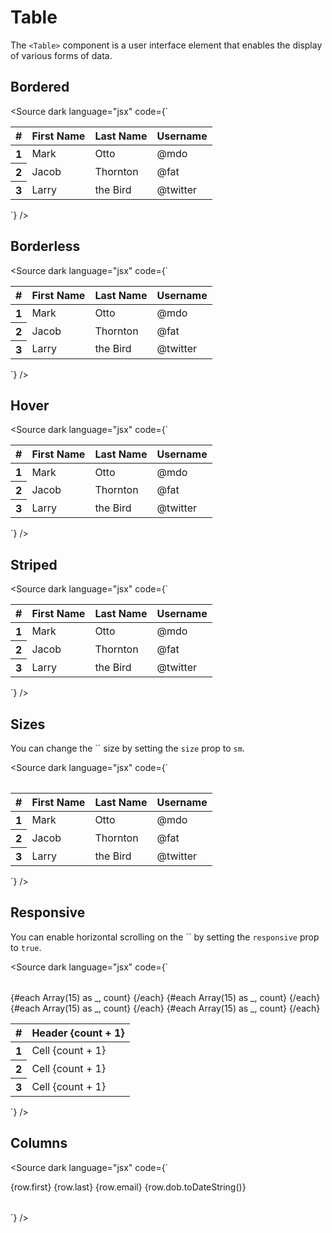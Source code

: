 
<Meta title="Content/Table" />

# Table

The `<Table>` component is a user interface element that enables the display of various forms of data.

<Canvas>
  <Story of={TableStories.Basic} />
</Canvas>

<Controls of={TableStories.Basic} />

## Bordered

<Canvas withSource="none">
  <Story of={TableStories.Bordered} />
</Canvas>

<Source
  dark
  language="jsx"
  code={`
<script lang="ts">
</script>

<Table bordered>
  <thead>
    <tr>
      <th>#</th>
      <th>First Name</th>
      <th>Last Name</th>
      <th>Username</th>
    </tr>
  </thead>
  <tbody>
    <tr>
      <th scope="row">1</th>
      <td>Mark</td>
      <td>Otto</td>
      <td>@mdo</td>
    </tr>
    <tr>
      <th scope="row">2</th>
      <td>Jacob</td>
      <td>Thornton</td>
      <td>@fat</td>
    </tr>
    <tr>
      <th scope="row">3</th>
      <td>Larry</td>
      <td>the Bird</td>
      <td>@twitter</td>
    </tr>
  </tbody>
</Table>
`} />

## Borderless

<Canvas withSource="none">
  <Story of={TableStories.Borderless} />
</Canvas>

<Source
  dark
  language="jsx"
  code={`
<script lang="ts">
</script>

<Table borderless>
  <thead>
    <tr>
      <th>#</th>
      <th>First Name</th>
      <th>Last Name</th>
      <th>Username</th>
    </tr>
  </thead>
  <tbody>
    <tr>
      <th scope="row">1</th>
      <td>Mark</td>
      <td>Otto</td>
      <td>@mdo</td>
    </tr>
    <tr>
      <th scope="row">2</th>
      <td>Jacob</td>
      <td>Thornton</td>
      <td>@fat</td>
    </tr>
    <tr>
      <th scope="row">3</th>
      <td>Larry</td>
      <td>the Bird</td>
      <td>@twitter</td>
    </tr>
  </tbody>
</Table>
`} />

## Hover

<Canvas withSource="none">
  <Story of={TableStories.Hover} />
</Canvas>

<Source
  dark
  language="jsx"
  code={`
<script lang="ts">
</script>

<Table hover>
  <thead>
    <tr>
      <th>#</th>
      <th>First Name</th>
      <th>Last Name</th>
      <th>Username</th>
    </tr>
  </thead>
  <tbody>
    <tr>
      <th scope="row">1</th>
      <td>Mark</td>
      <td>Otto</td>
      <td>@mdo</td>
    </tr>
    <tr>
      <th scope="row">2</th>
      <td>Jacob</td>
      <td>Thornton</td>
      <td>@fat</td>
    </tr>
    <tr>
      <th scope="row">3</th>
      <td>Larry</td>
      <td>the Bird</td>
      <td>@twitter</td>
    </tr>
  </tbody>
</Table>
`} />

## Striped

<Canvas withSource="none">
  <Story of={TableStories.Striped} />
</Canvas>

<Source
  dark
  language="jsx"
  code={`
<script lang="ts">
</script>

<Table striped>
  <thead>
    <tr>
      <th>#</th>
      <th>First Name</th>
      <th>Last Name</th>
      <th>Username</th>
    </tr>
  </thead>
  <tbody>
    <tr>
      <th scope="row">1</th>
      <td>Mark</td>
      <td>Otto</td>
      <td>@mdo</td>
    </tr>
    <tr>
      <th scope="row">2</th>
      <td>Jacob</td>
      <td>Thornton</td>
      <td>@fat</td>
    </tr>
    <tr>
      <th scope="row">3</th>
      <td>Larry</td>
      <td>the Bird</td>
      <td>@twitter</td>
    </tr>
  </tbody>
</Table>
`} />

## Sizes

<p>
  You can change the `<Table>` size by setting the <code>size</code> prop to <code>sm</code>.
</p>

<Canvas withSource="none">
  <Story of={TableStories.Sizes} />
</Canvas>

<Source dark language="jsx" code={`
<script lang="ts">
</script>

<Table size="sm">
  <thead>
    <tr>
      <th>#</th>
      <th>First Name</th>
      <th>Last Name</th>
      <th>Username</th>
    </tr>
  </thead>
  <tbody>
    <tr>
      <th scope="row">1</th>
      <td>Mark</td>
      <td>Otto</td>
      <td>@mdo</td>
    </tr>
    <tr>
      <th scope="row">2</th>
      <td>Jacob</td>
      <td>Thornton</td>
      <td>@fat</td>
    </tr>
    <tr>
      <th scope="row">3</th>
      <td>Larry</td>
      <td>the Bird</td>
      <td>@twitter</td>
    </tr>
  </tbody>
</Table>
`} />

## Responsive

<p> You can enable horizontal scrolling on the `<Table>` by setting the <code>responsive</code> prop to <code>true</code>. </p>

<Canvas withSource="none">
  <Story of={TableStories.Responsive} />
</Canvas>

<Source
  dark
  language="jsx"
  code={`
<script lang="ts">
</script>
  
<Table responsive>
  <thead>
    <tr>
      <th>#</th>
      {#each Array(15) as _, count}
        <th>Header {count + 1}</th>
      {/each}
    </tr>
  </thead>
  <tbody>
    <tr>
      <th scope="row">1</th>
      {#each Array(15) as _, count}
        <td>Cell {count + 1}</td>
      {/each}
    </tr>
    <tr>
      <th scope="row">2</th>
      {#each Array(15) as _, count}
        <td>Cell {count + 1}</td>
      {/each}
    </tr>
    <tr>
      <th scope="row">3</th>
      {#each Array(15) as _, count}
        <td>Cell {count + 1}</td>
      {/each}
    </tr>
  </tbody>
</Table>
`}
/>

## Columns

<Canvas withSource="none">
  <Story of={TableStories.Columns} />
</Canvas>

<Source
  dark
  language="jsx"
  code={`
<script lang="ts">
  const ROWS = [
    {
      first: 'Rufus',
      last: 'Sarsparilla',
      email: 'rufus.sarsparilla@example.com',
      dob: new Date(1968, 6, 15)
    },
    {
      first: 'Albert',
      last: 'Armadillo',
      email: 'albert.armadillo@example.com',
      dob: new Date(1972, 7, 17)
    },
    {
      first: 'Arron',
      last: 'Douglas',
      email: 'arron.douglas@example.com',
      dob: new Date(1982, 4, 1)
    },
    {
      first: 'Reginald',
      last: 'Rhodes',
      email: 'reginald.rhodes@example.com',
      dob: new Date(1968, 8, 14)
    },
    {
      first: 'Jimmy',
      last: 'Mendoza',
      email: 'jimmy.mendoza@example.com',
      dob: new Date(1964, 1, 1)
    },
    {
      first: 'Georgia',
      last: 'Montgomery',
      email: 'georgia.montgomery@example.com',
      dob: new Date(1960, 6, 4)
    },
    {
      first: 'Serenity',
      last: 'Thomas',
      email: 'serenity.thomas@example.com',
      dob: new Date(1973, 0, 11)
    },
    {
      first: 'Tonya',
      last: 'Elliott',
      email: 'tonya.elliott@example.com',
      dob: new Date(1954, 7, 17)
    },
    {
      first: 'Maxine',
      last: 'Turner',
      email: 'maxine.turner@example.com',
      dob: new Date(1961, 8, 19)
    },
    {
      first: 'Max',
      last: 'Headroom',
      email: 'max.headroom@example.com',
      dob: new Date(1984, 6, 1)
    }
  ];
</script>

<Table rows={ROWS} let:row>
  <Column header="First Name" width="8rem">
    {row.first}
  </Column>
  <Column header="Last Name" width="8rem">
    {row.last}
  </Column>
  <Column header="Email">{row.email}</Column>
  <Column header="Birthdate" width="10rem" class="text-right">
    {row.dob.toDateString()}
  </Column>
</Table>
`} />
